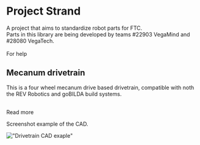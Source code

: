
# Project Strand
A project that aims to standardize robot parts for FTC. <br/>
Parts in this library are being developed by teams #22903 VegaMind and #28080 VegaTech.
<br/> <br/>
For help 

## Mecanum drivetrain
This is a four wheel mecanum drive based drivetrain, compatible with noth the REV Robotics and goBILDA build systems. <br/>

<br/>
<Link className="button button--primary"
      to="/docs/project-strand/drivetrain">Read
    more</Link>
<br/>

Screenshot example of the CAD.

!["Drivetrain CAD exaple"](img/fahrgestehll.png)